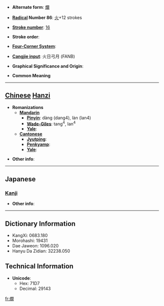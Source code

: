 * '''Alternate form''': [[爛]]

* '''[[Wiktionary:Chinese radical index| Radical]] Number 86''': [[Wiktionary:Chinese radical index 火|火]]+12 strokes

* '''[[Wiktionary:Chinese total strokes index|Stroke number]]''': [[Wiktionary:Chinese total strokes index 16|16]]

* '''Stroke order''': 

* '''[[Wiktionary:Chinese four corner index|Four-Corner System]]''': 

* '''[[Wiktionary:Chinese Cangjie index|Cangjie input]]''': 火日弓月 (FANB)

* '''Graphical Significance and Origin''': 

* '''Common Meaning'''

----

== [[Chinese]] [[Hanzi]] ==

* '''Romanizations'''
** '''[[Mandarin]]'''
*** '''[[Pinyin]]''': dàng (dang4), làn (lan4)
*** '''[[Wade-Giles]]''': tang<sup>4</sup>, lan<sup>4</sup>
*** '''[[Yale]]''': 
** '''[[Cantonese]]'''
*** '''[[Jyutping]]''':
*** '''[[Penkyamp]]''': 
*** '''[[Yale]]''': 

* '''Other info''': 

----

==Japanese==
===[[Kanji]]===
{{kanji|on readings=[[らん]] (ran)
|kun readings=[[かん]] (kan)
}}

* '''Other info''':  

----

== Dictionary Information ==

* KangXi: 0683.180
* Morohashi: 19431
* Dae Jaweon: 1096.020
* Hanyu Da Zidian: 32238.050

== Technical Information ==

* '''Unicode''':
** Hex: 71D7
** Decimal: 29143

[[fr:燗]]